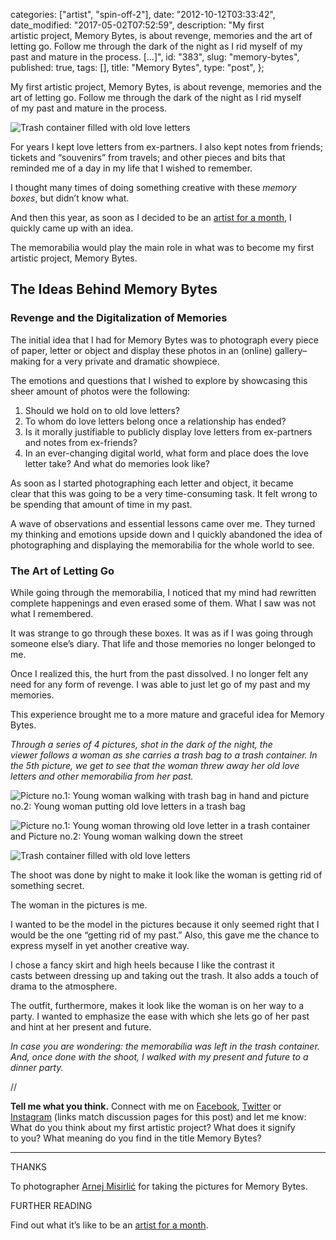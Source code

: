 
  categories: ["artist", "spin-off-2"],
  date: "2012-10-12T03:33:42",
  date_modified: "2017-05-02T07:52:59",
  description:
    "My first artistic project, Memory Bytes, is about revenge, memories and the art of letting go. Follow me through the dark of the night as I rid myself of my past and mature in the process. […]",
  id: "383",
  slug: "memory-bytes",
  published: true,
  tags: [],
  title: "Memory Bytes",
  type: "post",
};


My first artistic project, Memory Bytes, is about revenge, memories and the art of letting go. Follow me through the dark of the night as I rid myself of my past and mature in the process.

![Trash container filled with old love letters](/pages/tsop/posts/memory-bytes/memory-bytes_5.jpg)

For years I kept love letters from ex-partners. I also kept notes from friends; tickets and “souvenirs” from travels; and other pieces and bits that reminded me of a day in my life that I wished to remember.

I thought many times of doing something creative with these _memory boxes_, but didn’t know what.

And then this year, as soon as I decided to be an [artist for a month](/tsop/posts/artist-month), I quickly came up with an idea.

The memorabilia would play the main role in what was to become my first artistic project, Memory Bytes.

## The Ideas Behind Memory Bytes

### Revenge and the Digitalization of Memories

The initial idea that I had for Memory Bytes was to photograph every piece of paper, letter or object and display these photos in an (online) gallery–making for a very private and dramatic showpiece.

The emotions and questions that I wished to explore by showcasing this sheer amount of photos were the following:

1. Should we hold on to old love letters?
2. To whom do love letters belong once a relationship has ended?
3. Is it morally justifiable to publicly display love letters from ex-partners and notes from ex-friends?
4. In an ever-changing digital world, what form and place does the love letter take? And what do memories look like?

As soon as I started photographing each letter and object, it became clear that this was going to be a very time-consuming task. It felt wrong to be spending that amount of time in my past.

A wave of observations and essential lessons came over me. They turned my thinking and emotions upside down and I quickly abandoned the idea of photographing and displaying the memorabilia for the whole world to see.

### The Art of Letting Go

While going through the memorabilia, I noticed that my mind had rewritten complete happenings and even erased some of them. What I saw was not what I remembered.

It was strange to go through these boxes. It was as if I was going through someone else’s diary. That life and those memories no longer belonged to me.

Once I realized this, the hurt from the past dissolved. I no longer felt any need for any form of revenge. I was able to just let go of my past and my memories.

This experience brought me to a more mature and graceful idea for Memory Bytes.

_Through a series of 4 pictures, shot in the dark of the night, the viewer follows a woman as she carries a trash bag to a trash container. In the 5th picture, we get to see that the woman threw away her old love letters and other memorabilia from her past._

![Picture no.1: Young woman walking with trash bag in hand and picture no.2: Young woman putting old love letters in a trash bag](/pages/tsop/posts/memory-bytes/Memory-Bytes_pt1.png)

![Picture no.1: Young woman throwing old love letter in a trash container and Picture no.2: Young woman walking down the street](/pages/tsop/posts/memory-bytes/Memory-Bytes_pt2.png)

![Trash container filled with old love letters](/pages/tsop/posts/memory-bytes/memory-bytes_5.jpg)

The shoot was done by night to make it look like the woman is getting rid of something secret.

The woman in the pictures is me.

I wanted to be the model in the pictures because it only seemed right that I would be the one “getting rid of my past.” Also, this gave me the chance to express myself in yet another creative way.

I chose a fancy skirt and high heels because I like the contrast it casts between dressing up and taking out the trash. It also adds a touch of drama to the atmosphere.

The outfit, furthermore, makes it look like the woman is on her way to a party. I wanted to emphasize the ease with which she lets go of her past and hint at her present and future.

_In case you are wondering: the memorabilia was left in the trash container. And, once done with the shoot, I walked with my present and future to a dinner party._

//

**Tell me what you think.** Connect with me on [Facebook](https://www.facebook.com/thespinoffproject/photos/a.823173531047867.1073741829.443190319046192/823173547714532/), [Twitter](https://twitter.com/mirhamasala/status/522369498557722624) or [Instagram](http://instagram.com/p/vL6ra_kyLc/) (links match discussion pages for this post) and let me know: What do you think about my first artistic project? What does it signify to you? What meaning do you find in the title Memory Bytes?

---

THANKS

To photographer [Arnej Misirlić](http://www.amphoto.ba/) for taking the pictures for Memory Bytes.

FURTHER READING

Find out what it’s like to be an [artist for a month](/tsop/posts/artist-month).
